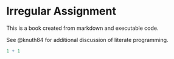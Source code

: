 # Irregular Assignment {#sec-regular}

This is a book created from markdown and executable code.

See @knuth84 for additional discussion of literate programming.

```r
1 + 1
```
